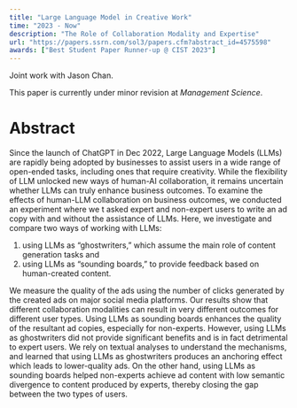 ```yaml
---
title: "Large Language Model in Creative Work"
time: "2023 - Now"
description: "The Role of Collaboration Modality and Expertise"
url: "https://papers.ssrn.com/sol3/papers.cfm?abstract_id=4575598"
awards: ["Best Student Paper Runner-up @ CIST 2023"]
---
```


Joint work with Jason Chan.

This paper is currently under minor revision at *Management Science*.

# Abstract

  Since the launch of ChatGPT in Dec 2022, Large Language Models (LLMs) are rapidly being adopted by businesses to assist users in a wide range of open-ended tasks, including ones that require creativity. While the flexibility of LLM unlocked new ways of human-AI collaboration, it remains uncertain whether LLMs can truly enhance business outcomes. To examine the effects of human-LLM collaboration on business outcomes, we conducted an experiment where we t asked expert and non-expert users to write an ad copy with and without the assistance of LLMs. Here, we investigate and compare two ways of working with LLMs:
  
  1. using LLMs as “ghostwriters,” which assume the main role of content generation tasks and
  2. using LLMs as “sounding boards,” to provide feedback based on human-created content.
  
  We measure the quality of the ads using the number of clicks generated by the created ads on major social media platforms. Our results show that different collaboration modalities can result in very different outcomes for different user types. Using LLMs as sounding boards enhances the quality of the resultant ad copies, especially for non-experts. However, using LLMs as ghostwriters did not provide significant benefits and is in fact detrimental to expert users. We rely on textual analyses to understand the mechanisms, and learned that using LLMs as ghostwriters produces an anchoring effect which leads to lower-quality ads. On the other hand, using LLMs as sounding boards helped non-experts achieve ad content with low semantic divergence to content produced by experts, thereby closing the gap between the two types of users.